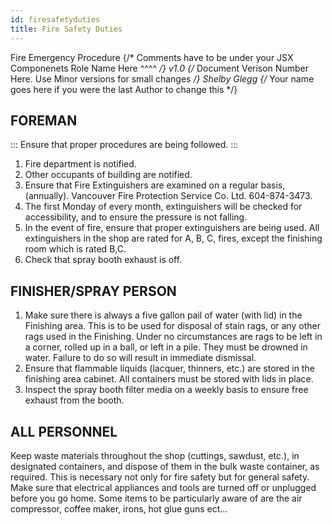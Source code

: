 ```yaml
---
id: firesafetyduties
title: Fire Safety Duties
---
```


<span class="badge badge--primary">Fire Emergency Procedure</span>
{/* Comments have to be under your JSX Componenets
    Role Name Here ^^^^ */}
<span class="badge badge--secondary">v1.0</span>
{/* Document Verison Number Here. Use Minor versions for small changes */}
<span class="badge badge--success">Shelby Glegg</span>
{/* Your name goes here if you were the last Author to change this */}

## FOREMAN 
::: Ensure that proper procedures are being followed. :::

1. Fire department is notified. 
2. Other occupants of building are notified. 
3. Ensure that Fire Extinguishers are examined on a regular basis,(annually). 
     Vancouver Fire Protection Service Co. Ltd.  604-874-3473. 
4. The first Monday of every month, extinguishers will be checked for accessibility, and to ensure the pressure is not falling. 
5. In the event of fire, ensure that proper extinguishers are being used. All extinguishers in the shop are rated for A, B, C, fires, except the finishing room which is rated B,C. 
6. Check that spray booth exhaust is off. 

##	FINISHER/SPRAY PERSON 
1. Make sure there is always a five gallon pail of water (with lid) in the Finishing area. This is to be used for disposal of stain rags, or any other rags used in the Finishing.  Under no circumstances are rags to be left in a corner, rolled up in a ball,  or left in a pile.  They must be drowned in water.  Failure to do so will result in immediate dismissal.	 
2. Ensure that flammable liquids (lacquer, thinners, etc.) are stored in the finishing area cabinet.  All containers must be stored with lids in place. 
3. Inspect the spray booth filter media on a weekly basis to ensure free exhaust from the                       booth. 

##	ALL PERSONNEL 
Keep waste materials throughout the shop (cuttings, sawdust, etc.), in designated containers, and dispose of them in the bulk waste container, as required.  This is  necessary not only for fire safety but for general safety. Make sure that electrical appliances and tools are turned off or unplugged before you go home. Some items to be particularly aware of are the air compressor, coffee maker, irons, hot glue guns ect... 

 

